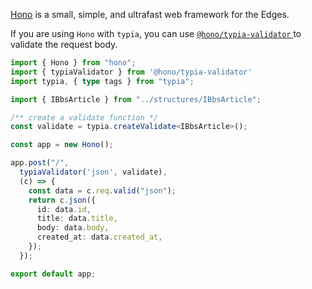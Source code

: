 [Hono](https://hono.dev) is a small, simple, and ultrafast web framework for the Edges.

If you are using `Hono` with `typia`, you can use [ `@hono/typia-validator` ](https://github.com/honojs/middleware/tree/main/packages/typia-validator) to validate the request body.


```typescript copy showLineNumbers {7, 8, 13}
import { Hono } from "hono";
import { typiaValidator } from '@hono/typia-validator'
import typia, { type tags } from "typia";

import { IBbsArticle } from "../structures/IBbsArticle";

/** create a validate function */
const validate = typia.createValidate<IBbsArticle>();

const app = new Hono();

app.post("/",
  typiaValidator('json', validate),
  (c) => {
    const data = c.req.valid("json");
    return c.json({
      id: data.id,
      title: data.title,
      body: data.body,
      created_at: data.created_at,
    });
  });

export default app;
```
